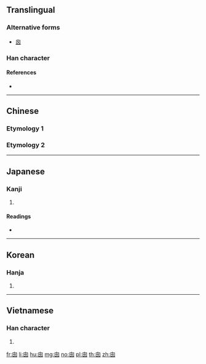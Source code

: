{{also|囪}}
==Translingual==

===Alternative forms===
* [[囪]]

===Han character===
{{Han char|rn=31|rad=囗|as=04|sn=7|four=|canj=HWNI|ids=⿴⿱丿囗夂}}

====References====
* {{Han ref|kx=0217.251|dkj=04710|hdz=10715.060|uh=56F1|ud=22257}}

----

==Chinese==

===Etymology 1===
{{zh-see|囪}}

===Etymology 2===
{{zh-see|窗|v}}

----

==Japanese==

===Kanji===
{{ja-kanji|grade=|rs=囗04}}

# {{defn|lang=ja|sort=囗04}}

====Readings====
* {{ja-readings|on=[[そう]] (sō), [[す]] (su)|kun=[[てんまど]] (temmado), [[まど]] (mado), [[けむだし]] (kemudashi)}}

----

==Korean==

===Hanja===
{{ko-hanja|hangeul=[[총]], [[창]]|rv=chong, chang|mr=ch'ong, ch'ang}}

# {{defn|lang=ko|sort=囗04}}

----

==Vietnamese==

===Han character===
{{vi-hantu|[[song]]|rs=囗04}}

# {{defn|lang=vi|sort=囗04}}

[[fr:囱]]
[[li:囱]]
[[hu:囱]]
[[mg:囱]]
[[no:囱]]
[[pl:囱]]
[[th:囱]]
[[zh:囱]]